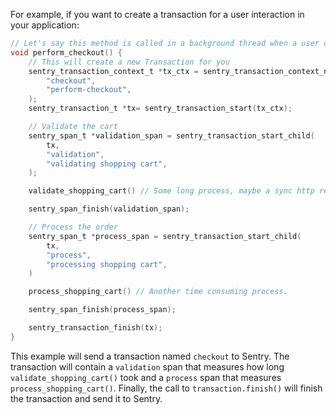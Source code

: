 For example, if you want to create a transaction for a user interaction in your application:

```c
// Let's say this method is called in a background thread when a user clicks on the checkout button.
void perform_checkout() {
    // This will create a new Transaction for you
    sentry_transaction_context_t *tx_ctx = sentry_transaction_context_new(
        "checkout",
        "perform-checkout",
    );
    sentry_transaction_t *tx= sentry_transaction_start(tx_ctx);

    // Validate the cart
    sentry_span_t *validation_span = sentry_transaction_start_child(
	    tx,
        "validation",
        "validating shopping cart",
    );

    validate_shopping_cart() // Some long process, maybe a sync http request.

    sentry_span_finish(validation_span);

    // Process the order
    sentry_span_t *process_span = sentry_transaction_start_child(
	    tx,
        "process",
        "processing shopping cart",
    )

    process_shopping_cart() // Another time consuming process.

    sentry_span_finish(process_span);

    sentry_transaction_finish(tx);
}
```

This example will send a transaction named `checkout` to Sentry. The transaction will contain a `validation` span that measures how long `validate_shopping_cart()` took and a `process` span that measures `process_shopping_cart()`. Finally, the call to `transaction.finish()` will finish the transaction and send it to Sentry.
